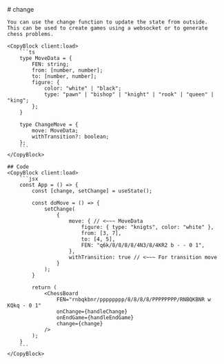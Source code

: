 ---
---

<LayoutDocs active="/properties/change">
    # change

    You can use the change function to update the state from outside. 
    This can be used to create games using a websocket or to generate chess problems.

    <CopyBlock client:load>
        ```ts
        type MoveData = {
            FEN: string;
            from: [number, number];
            to: [number, number];
            figure: { 
                color: "white" | "black";
                type: "pawn" | "bishop" | "knight" | "rook" | "queen" | "king";
            };
        }

        type ChangeMove = {
            move: MoveData;
            withTransition?: boolean;
        };
        ```
    </CopyBlock>

    ## Code
    <CopyBlock client:load>
        ```jsx
        const App = () => {
            const [change, setChange] = useState();

            const doMove = () => {
                setChange(
                    {
                        move: { // <~~~ MoveData
                            figure: { type: "knigts", color: "white" },
                            from: [3, 7],
                            to: [4, 5],
                            FEN: "q6k/8/8/8/8/4N3/8/4KR2 b - - 0 1",
                        },
                        withTransition: true // <~~~ For transition move
                    }
                );
            }

            return (
                <ChessBoard 
                    FEN="rnbqkbnr/pppppppp/8/8/8/8/PPPPPPPP/RNBQKBNR w KQkq - 0 1"
                    onChange={handleChange}
                    onEndGame={handleEndGame}
                    change={change}
                />
            );
        }
        ```
    </CopyBlock>
</LayoutDocs>
